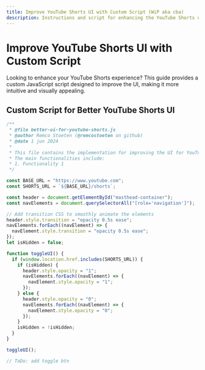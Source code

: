 ```yaml
---
title: Improve YouTube Shorts UI with Custom Script (WiP aka cba)
description: Instructions and script for enhancing the YouTube Shorts user interface.
---
```


# Improve YouTube Shorts UI with Custom Script

Looking to enhance your YouTube Shorts experience? This guide provides a custom JavaScript script designed to improve the UI, making it more intuitive and visually appealing.

## Custom Script for Better YouTube Shorts UI

```javascript filename="better-ui-for-youtube-shorts.js" copy
/**
 * @file better-ui-for-youtube-shorts.js
 * @author Remco Stoeten (@remcostoeten on github)
 * @date 1 jun 2024
 *
 * This file contains the implementation for improving the UI for YouTube Shorts.
 * The main functionalities include:
 * 1. Functionality 1
 */

const BASE_URL = "https://www.youtube.com";
const SHORTS_URL = `${BASE_URL}/shorts`;

const header = document.getElementById("masthead-container");
const navElements = document.querySelectorAll("[role='navigation']");

// Add transition CSS to smoothly animate the elements
header.style.transition = "opacity 0.5s ease";
navElements.forEach((navElement) => {
  navElement.style.transition = "opacity 0.5s ease";
});
let isHidden = false;

function toggleUI() {
  if (window.location.href.includes(SHORTS_URL)) {
    if (isHidden) {
      header.style.opacity = "1";
      navElements.forEach((navElement) => {
        navElement.style.opacity = "1";
      });
    } else {
      header.style.opacity = "0";
      navElements.forEach((navElement) => {
        navElement.style.opacity = "0";
      });
    }
    isHidden = !isHidden;
  }
}

toggleUI();

// ToDo: add toggle btn
```
